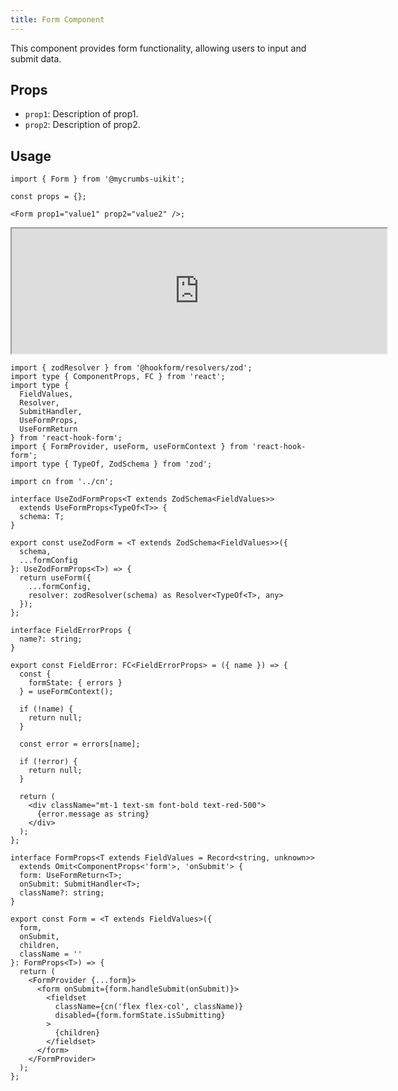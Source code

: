 ```yaml
---
title: Form Component
---
```




This component provides form functionality, allowing users to input and submit data.

## Props

- `prop1`: Description of prop1.
- `prop2`: Description of prop2.

## Usage

```tsx
import { Form } from '@mycrumbs-uikit';

const props = {};

<Form prop1="value1" prop2="value2" />;
```

<iframe src="https://example.com" width="600" height="200"  rounded="12px' className={'flex'}frameborder="0"></iframe>


```tsx
import { zodResolver } from '@hookform/resolvers/zod';
import type { ComponentProps, FC } from 'react';
import type {
  FieldValues,
  Resolver,
  SubmitHandler,
  UseFormProps,
  UseFormReturn
} from 'react-hook-form';
import { FormProvider, useForm, useFormContext } from 'react-hook-form';
import type { TypeOf, ZodSchema } from 'zod';

import cn from '../cn';

interface UseZodFormProps<T extends ZodSchema<FieldValues>>
  extends UseFormProps<TypeOf<T>> {
  schema: T;
}

export const useZodForm = <T extends ZodSchema<FieldValues>>({
  schema,
  ...formConfig
}: UseZodFormProps<T>) => {
  return useForm({
    ...formConfig,
    resolver: zodResolver(schema) as Resolver<TypeOf<T>, any>
  });
};

interface FieldErrorProps {
  name?: string;
}

export const FieldError: FC<FieldErrorProps> = ({ name }) => {
  const {
    formState: { errors }
  } = useFormContext();

  if (!name) {
    return null;
  }

  const error = errors[name];

  if (!error) {
    return null;
  }

  return (
    <div className="mt-1 text-sm font-bold text-red-500">
      {error.message as string}
    </div>
  );
};

interface FormProps<T extends FieldValues = Record<string, unknown>>
  extends Omit<ComponentProps<'form'>, 'onSubmit'> {
  form: UseFormReturn<T>;
  onSubmit: SubmitHandler<T>;
  className?: string;
}

export const Form = <T extends FieldValues>({
  form,
  onSubmit,
  children,
  className = ''
}: FormProps<T>) => {
  return (
    <FormProvider {...form}>
      <form onSubmit={form.handleSubmit(onSubmit)}>
        <fieldset
          className={cn('flex flex-col', className)}
          disabled={form.formState.isSubmitting}
        >
          {children}
        </fieldset>
      </form>
    </FormProvider>
  );
};

```